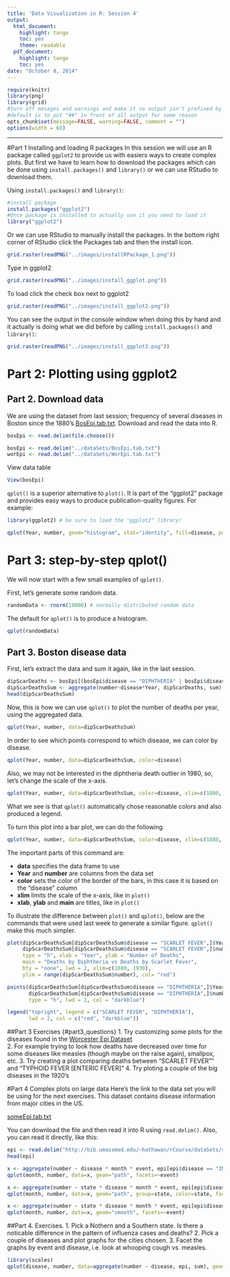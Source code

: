 ```yaml
---
title: 'Data Visualization in R: Session 4'
output:
  html_document:
    highlight: tango
    toc: yes
    theme: readable
  pdf_document:
    highlight: tango
    toc: yes
date: "October 8, 2014"
---
```

```r
require(knitr)
library(png)
library(grid)
#turn off mesages and warnings and make it so output isn't prefixed by anything,
#default is to put "##" in front of all output for some reason
opts_chunk$set(message=FALSE, warning=FALSE, comment = "")
options(width = 60)

```

************

#Part 1 Installing and loading R packages
In this session we will use an R package called `ggplot2` to provide us with easiers ways to create complex plots. But first we have to learn how to download the packages which can be done using `install.packages()` and `library()` or we can use RStudio to download them. 

Using `install.packages()` and `library()`:
```r
#install package
install.packages("ggplot2")
#Once package is installed to actually use it you need to load it
library("ggplot2")
```  

Or we can use RStudio to manually install the packages. In the bottom right corner of RStudio click the Packages tab and then the install icon.   
```r
grid.raster(readPNG("../images/installRPackage_1.png"))
```  

Type in ggplot2  
```r
grid.raster(readPNG("../images/install_ggplot.png"))
```  

To load click the check box next to ggplot2  

```r
grid.raster(readPNG("../images/install_ggplot2.png"))
```  

You can see the output in the console window when doing this by hand and it actually is doing what we did before by calling `install.packages()` and `library()`:  

```r
grid.raster(readPNG("../images/install_ggplot3.png"))
```  

# Part 2: Plotting using ggplot2

## Part 2. Download data
We are using the dataset from last session; frequency of several diseases in Boston since the 1880's [BosEpi.tab.txt](http://bib.umassmed.edu/~hathawan/rCourse/dataSets/BosEpi.tab.txt). Download and read the data into R.

```r
bosEpi <- read.delim(file.choose())
```

```r
bosEpi <- read.delim("../dataSets/BosEpi.tab.txt")
worEpi <- read.delim("../dataSets/WorEpi.tab.txt")
```

View data table 
```r
View(bosEpi)
```

`qplot()` is a superior alternative to `plot()`. It is part of the "ggplot2" package and provides easy ways to produce publication-quality figures. For example:  

```r
library(ggplot2) # be sure to load the "ggplot2" library!
```

```r
qplot(Year, number, geom="histogram", stat="identity", fill=disease, position="dodge", data=bosEpi[bosEpi$event == "DEATHS",], xlim=c(1885, 1940))
```

# Part 3: step-by-step qplot()  
We will now start with a few small examples of `qplot()`.

First, let's generate some random data.
```r
randomData <- rnorm(10000) # normally distributed random data
```

The default for `qplot()` is to produce a histogram.
```r
qplot(randomData)
```

## Part 3. Boston disease data
First, let's extract the data and sum it again, like in the last session.  
```r
dipScarDeaths <- bosEpi[(bosEpi$disease == "DIPHTHERIA" | bosEpi$disease == "SCARLET FEVER") & bosEpi$event == "DEATHS",]
dipScarDeathsSum <- aggregate(number~disease*Year, dipScarDeaths, sum)
head(dipScarDeathsSum)
```

Now, this is how we can use `qplot()` to plot the number of deaths per year, using the  aggregated data.  
```r
qplot(Year, number, data=dipScarDeathsSum)
```

In order to see which points correspond to which disease, we can color by disease.  
```r
qplot(Year, number, data=dipScarDeathsSum, color=disease)
```

Also, we may not be interested in the diphtheria death outlier in 1980, so, let's change the scale of the x-axis.  
```r
qplot(Year, number, data=dipScarDeathsSum, color=disease, xlim=c(1880, 1930))
```

What we see is that `qplot()` automatically chose reasonable colors and also produced a legend.  

To turn this plot into a bar plot, we can do the following.  
```r
qplot(Year, number, data=dipScarDeathsSum, color=disease, xlim=c(1880, 1930), geom="bar", stat="identity", position="dodge", fill=disease, main = "Deaths by Diphtheria vs Deaths by Scarlet Fever", xlab = "Year", ylab = "Number of Deaths")
```

The important parts of this command are:  

*  **data** specifies the data frame to use  
*  **Year** and **number** are columns from the data set  
*  **color** sets the color of the border of the bars, in this case it is based on the "disease" column  
*  **xlim** limits the scale of the x-axis, like in `plot()`  
*  **xlab**, **ylab** and **main** are titles, like in `plot()`  

To illustrate the difference between `plot()` and `qplot()`, below are the commands that were used last week to generate a similar figure. `qplot()` make this much simpler.  
```r
plot(dipScarDeathsSum[dipScarDeathsSum$disease == "SCARLET FEVER",]$Year,
     dipScarDeathsSum[dipScarDeathsSum$disease == "SCARLET FEVER",]$number,
     type = "h", xlab = "Year", ylab = "Number of Deaths", 
     main = "Deaths by Diphtheria vs Deaths by Scarlet Fever",
     bty = "none", lwd = 2, xlim=c(1880, 1930), 
     ylim = range(dipScarDeathsSum$number), col= "red")  

points(dipScarDeathsSum[dipScarDeathsSum$disease == "DIPHTHERIA",]$Year + 0.5,
       dipScarDeathsSum[dipScarDeathsSum$disease == "DIPHTHERIA",]$number,
       type = "h", lwd = 2, col = "darkblue") 

legend("topright", legend = c("SCARLET FEVER", "DIPHTHERIA"),
       lwd = 2, col = c("red", "darkblue"))
```

##Part 3 Exercises {#part3_questions}
1.  Try customizing some plots for the diseases found in the [Worcester Epi Dataset](http://bib.umassmed.edu/~hathawan/rCourse/dataSets/WorEpi.tab.txt)  
2.  For example trying to look how deaths have decreased over time for some diseases like measles (though maybe on the raise again), smallpox, etc.
3.  Try creating a plot comparing deaths between "SCARLET FEVER"" and "TYPHOID FEVER [ENTERIC FEVER]"
4.  Try ploting a couple of the big diseases in the 1920's 

#Part 4 Complex plots on large data
Here's the link to the data set you will be using for the next exercises. This dataset contains disease information from  major cities in the US.  

[someEpi.tab.txt](http://bib.umassmed.edu/~hathawan/rCourse/dataSets/someEpi.tab.txt)  

You can download the file and then read it into R using `read.delim()`. Also, you can read it directly, like this:

```r
epi <- read.delim("http://bib.umassmed.edu/~hathawan/rCourse/dataSets/someEpi.tab.txt")
head(epi)
```

```r
x <- aggregate(number ~ disease * month * event, epi[epi$disease == "INFLUENZA", ], sum)
qplot(month, number, data=x, geom="path", facets=~event)
```

```r
x <- aggregate(number ~ state * disease * month * event, epi[epi$disease == "INFLUENZA", ], sum)
qplot(month, number, data=x, geom="path", group=state, color=state, facets=~event) + guides(col = guide_legend(ncol=3))
```

```r
x <- aggregate(number ~ state * disease * month * event, epi[epi$disease == "INFLUENZA", ], sum)
qplot(month, number, data=x, geom="smooth", facets=~event)
```

##Part 4. Exercises.
1.  Pick a Nothern and a Southern state. Is there a noticable difference in the pattern of influenza cases and deaths?
2.  Pick a couple of diseases and plot graphs for the cities chosen.
3.  Facet the graphs by event and disease, i.e. look at whooping cough vs. measles.

```r
library(scales)
qplot(disease, number, data=aggregate(number ~ disease, epi, sum), geom="bar", stat="identity", main="Total events per disease") + theme(axis.text.x = element_text(angle = 90, vjust = 0.5, hjust = 1)) + scale_y_continuous(labels = comma)
```

